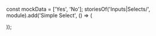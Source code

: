 
const mockData = ['Yes', 'No'];
storiesOf('Inputs|Selects/', module).add('Simple Select', () => (
  <Providers>
    <div>
      <Grid container spacing={4}>
        <Grid item xs={6}>
          <SimpleSelect data={mockData} />
        </Grid>
        <Grid item xs={6}>
          <SimpleSelect data={mockData} />
        </Grid>
      </Grid>
      <Grid container spacing={4} direction="column">
        <Grid item xs={3}>
          <SimpleSelect data={mockData} />
        </Grid>
        <Grid item xs={3}>
          <SimpleSelect data={mockData} />
        </Grid>
      </Grid>
    </div>
  </Providers>
));

